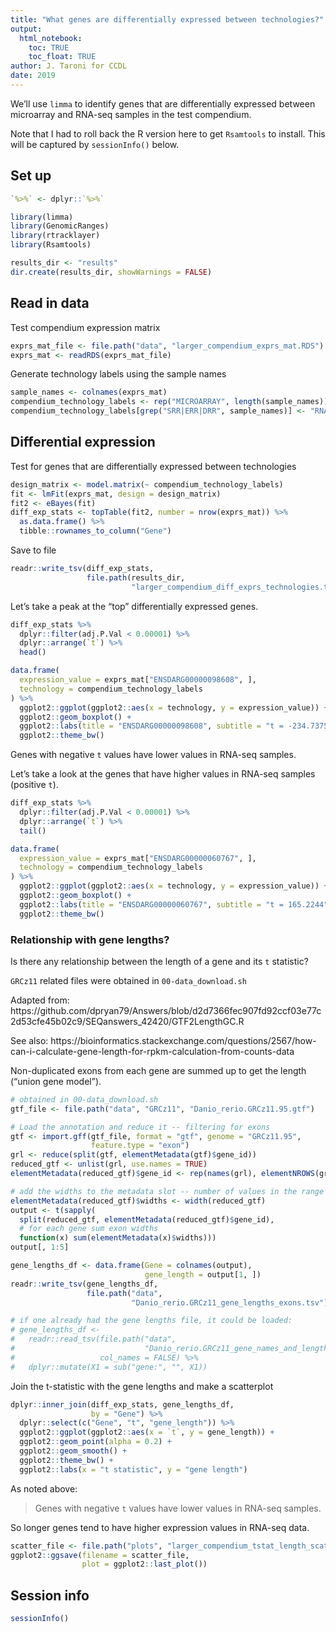 ```yaml
---
title: "What genes are differentially expressed between technologies?"
output: 
  html_notebook:
    toc: TRUE
    toc_float: TRUE
author: J. Taroni for CCDL
date: 2019
---
```


We'll use `limma` to identify genes that are differentially expressed between
microarray and RNA-seq samples in the test compendium.

Note that I had to roll back the R version here to get `Rsamtools` to install.
This will be captured by `sessionInfo()` below.

## Set up

```r
`%>%` <- dplyr::`%>%`
```

```r
library(limma)
library(GenomicRanges)
library(rtracklayer)
library(Rsamtools)
```

```r
results_dir <- "results"
dir.create(results_dir, showWarnings = FALSE)
```

## Read in data

Test compendium expression matrix

```r
exprs_mat_file <- file.path("data", "larger_compendium_exprs_mat.RDS")
exprs_mat <- readRDS(exprs_mat_file)
```

Generate technology labels using the sample names

```r
sample_names <- colnames(exprs_mat)
compendium_technology_labels <- rep("MICROARRAY", length(sample_names))
compendium_technology_labels[grep("SRR|ERR|DRR", sample_names)] <- "RNASEQ"
```

## Differential expression

Test for genes that are differentially expressed between technologies

```r
design_matrix <- model.matrix(~ compendium_technology_labels)
fit <- lmFit(exprs_mat, design = design_matrix)
fit2 <- eBayes(fit)
diff_exp_stats <- topTable(fit2, number = nrow(exprs_mat)) %>%
  as.data.frame() %>%
  tibble::rownames_to_column("Gene")
```

Save to file

```r
readr::write_tsv(diff_exp_stats, 
                 file.path(results_dir, 
                           "larger_compendium_diff_exprs_technologies.tsv"))
```

Let's take a peak at the "top" differentially expressed genes.

```r
diff_exp_stats %>%
  dplyr::filter(adj.P.Val < 0.00001) %>%
  dplyr::arrange(`t`) %>%
  head()
```

```r
data.frame(
  expression_value = exprs_mat["ENSDARG00000098608", ],
  technology = compendium_technology_labels
) %>%
  ggplot2::ggplot(ggplot2::aes(x = technology, y = expression_value)) +
  ggplot2::geom_boxplot() +
  ggplot2::labs(title = "ENSDARG00000098608", subtitle = "t = -234.7375") +
  ggplot2::theme_bw()
```

Genes with negative `t` values have lower values in RNA-seq samples.

Let's take a look at the genes that have higher values in RNA-seq samples 
(positive `t`).

```r
diff_exp_stats %>%
  dplyr::filter(adj.P.Val < 0.00001) %>%
  dplyr::arrange(`t`) %>%
  tail()
```

```r
data.frame(
  expression_value = exprs_mat["ENSDARG00000060767", ],
  technology = compendium_technology_labels
) %>%
  ggplot2::ggplot(ggplot2::aes(x = technology, y = expression_value)) +
  ggplot2::geom_boxplot() +
  ggplot2::labs(title = "ENSDARG00000060767", subtitle = "t = 165.2244") +
  ggplot2::theme_bw()
```

### Relationship with gene lengths?

Is there any relationship between the length of a gene and its `t` statistic?

`GRCz11` related files were obtained in `00-data_download.sh`

Adapted from:
https://github.com/dpryan79/Answers/blob/d2d7366fec907fd92ccf03e77c2d53cfe45b02c9/SEQanswers_42420/GTF2LengthGC.R

See also: https://bioinformatics.stackexchange.com/questions/2567/how-can-i-calculate-gene-length-for-rpkm-calculation-from-counts-data

Non-duplicated exons from each gene are summed up to get the length 
("union gene model").

```r
# obtained in 00-data_download.sh
gtf_file <- file.path("data", "GRCz11", "Danio_rerio.GRCz11.95.gtf")

# Load the annotation and reduce it -- filtering for exons
gtf <- import.gff(gtf_file, format = "gtf", genome = "GRCz11.95", 
                  feature.type = "exon")
grl <- reduce(split(gtf, elementMetadata(gtf)$gene_id))
reduced_gtf <- unlist(grl, use.names = TRUE)
elementMetadata(reduced_gtf)$gene_id <- rep(names(grl), elementNROWS(grl))

# add the widths to the metadata slot -- number of values in the range
elementMetadata(reduced_gtf)$widths <- width(reduced_gtf)
output <- t(sapply(
  split(reduced_gtf, elementMetadata(reduced_gtf)$gene_id), 
  # for each gene sum exon widths
  function(x) sum(elementMetadata(x)$widths)))
output[, 1:5]
```

```r
gene_lengths_df <- data.frame(Gene = colnames(output),
                              gene_length = output[1, ])
readr::write_tsv(gene_lengths_df, 
                 file.path("data", 
                           "Danio_rerio.GRCz11_gene_lengths_exons.tsv"))
```

```r
# if one already had the gene lengths file, it could be loaded:
# gene_lengths_df <-
#   readr::read_tsv(file.path("data", 
#                             "Danio_rerio.GRCz11_gene_names_and_lengths.tsv"),
#                   col_names = FALSE) %>%
#   dplyr::mutate(X1 = sub("gene:", "", X1))
```

Join the t-statistic with the gene lengths and make a scatterplot

```r
dplyr::inner_join(diff_exp_stats, gene_lengths_df, 
                  by = "Gene") %>%
  dplyr::select(c("Gene", "t", "gene_length")) %>%
  ggplot2::ggplot(ggplot2::aes(x = `t`, y = gene_length)) +
  ggplot2::geom_point(alpha = 0.2) +
  ggplot2::geom_smooth() +
  ggplot2::theme_bw() +
  ggplot2::labs(x = "t statistic", y = "gene length")
```

As noted above:

> Genes with negative `t` values have lower values in RNA-seq samples.

So longer genes tend to have higher expression values in RNA-seq data.

```r
scatter_file <- file.path("plots", "larger_compendium_tstat_length_scatter.png")
ggplot2::ggsave(filename = scatter_file,
                plot = ggplot2::last_plot())
```

## Session info

```r
sessionInfo()
```

